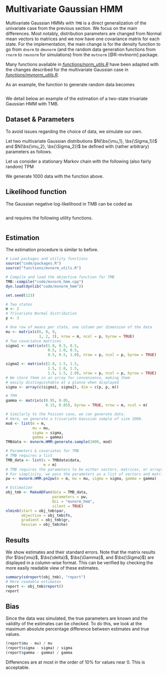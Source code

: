 # Multivariate Gaussian HMM

Multivariate Gaussian HMMs with `TMB` is a direct generalization of the univariate case from the previous section. We focus on the main differences.
Most notably, distribution parameters are changed from Normal mean vectors to matrices and we now have one covariance matrix for each state.
For the implementation, the main change is for the density function to go from `dnorm` to `dmvnorm` (and the random data generation functions from `rnorm` to `rmvnorm` for simulations) from the `mvtnorm` [@R-mvtnorm] package.

Many functions available in *[functions/norm_utils.R](#norm_utils)* have been adapted with the changes described for the multivariate Gaussian case in *[functions/mvnorm_utils.R](#mvnorm_utils.R)*.

As an example, the function to generate random data becomes
```r
```

We detail below an example of the estimation of a two-state trivariate Gaussian HMM with TMB.

## Dataset & Parameters
To avoid issues regarding the choice of data, we simulate our own.

Let two multivariate Gaussian distributions $N(\bs{\mu_1}, \bs{\Sigma_1})$ and $N(\bs{\mu_2}, \bs{\Sigma_2})$ be defined with (rather arbitrary) parameters as follows.
\begin{equation*}
\bs{\mu_1} = (6, 8, 9) \quad \text{and }
\bs{\mu_2} = (1, 2, 3)
\end{equation*}

\begin{equation*}
\bs{\Sigma_1} =
\begin{pmatrix}
1.0 & 0.5 & 0.5\\
0.5 & 1.0 & 0.5\\
0.5 & 0.5 & 1.0
\end{pmatrix} \quad \text{ and }
\bs{\Sigma_2} =
\begin{pmatrix}
2.0 & 1.5 & 1.5\\
1.5 & 2.0 & 1.5\\
1.5 & 1.5 & 2.0
\end{pmatrix}.
\end{equation*}

Let us consider a stationary Markov chain with the following (also fairly random) TPM
\begin{equation*}
\bs{\Gamma} =
\begin{pmatrix}
0.95 & 0.05\\
0.15 & 0.85
\end{pmatrix}.
\end{equation*}

We generate 1000 data with the function above.

## Likelihood function
The Gaussian negative log-likelihood in TMB can be coded as
```Rcpp
```

and requires the following utility functions.
```Rcpp
```

## Estimation
The estimation procedure is similar to before.
```r
# Load packages and utility functions
source("code/packages.R")
source("functions/mvnorm_utils.R")

# Compile and load the objective function for TMB
TMB::compile("code/mvnorm_hmm.cpp")
dyn.load(dynlib("code/mvnorm_hmm"))

set.seed(123)

# Two states
m <- 2
# Trivariate Normal distribution
p <- 3

# One row of means per state, one column per dimension of the data
mu <- matrix(c(6, 8, 9,
               1, 2, 3), nrow = m, ncol = p, byrow = TRUE)
# Two covariance matrices
sigma1 <- matrix(c(1.0, 0.5, 0.5,
                   0.5, 1.0, 0.5,
                   0.5, 0.5, 1.0), nrow = p, ncol = p, byrow = TRUE)

sigma2 <- matrix(c(2.0, 1.5, 1.5,
                   1.5, 2.0, 1.5,
                   1.5, 1.5, 2.0), nrow = p, ncol = p, byrow = TRUE)
# We store them in an array for convenience, making them
# easily distinguishable at a glance when displayed
sigma <- array(c(sigma1, sigma2), dim = c(p, p, m))

# TPM
gamma <- matrix(c(0.95, 0.05,
                  0.15, 0.85), byrow = TRUE, nrow = m, ncol = m)

# Similarly to the Poisson case, we can generate data.
# Here, we generate a trivariate Gaussian sample of size 1000.
mod <- list(m = m,
            mu = mu,
            sigma = sigma,
            gamma = gamma)
TMBdata <- mvnorm.HMM.generate.sample(1000, mod)

# Parameters & covariates for TMB
# TMB requires a list
TMB_data <- list(x = TMBdata$data,
                 m = m)
# TMB requires the parameters to be either vectors, matrices, or arrays.
# For simplicity, we pass the parameters as a list of vectors and matrices.
pw <- mvnorm.HMM.pn2pw(m = m, mu = mu, sigma = sigma, gamma = gamma)

# Estimation
obj_tmb <- MakeADFun(data = TMB_data,
                     parameters = pw,
                     DLL = "mvnorm_hmm",
                     silent = TRUE)
nlminb(start = obj_tmb$par,
       objective = obj_tmb$fn,
       gradient = obj_tmb$gr,
       hessian = obj_tmb$he)
```

## Results
We show estimates and their standard errors.
Note that the matrix results (for $\bs{\mu}$, $\bs{\delta}$, $\bs{\Gamma}$, and $\bs{\Sigma}$) are displayed in a column-wise format.
This can be verified by checking the more easily readable view of these estimates.
```r
summary(sdreport(obj_tmb), "report")
# More readable estimates
report <- obj_tmb$report()
report
```

## Bias
Since the data was simulated, the true parameters are known and the validity of the estimates can be checked.
To do this, we look at the maximum absolute percentage difference between estimates and true values.
```r
(report$mu - mu) / mu
(report$sigma - sigma) / sigma
(report$gamma - gamma) / gamma
```
Differences are at most in the order of 10\% for values near 0. This is acceptable.
